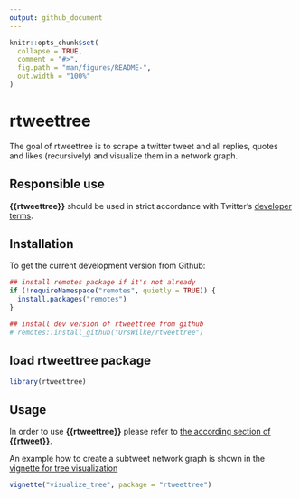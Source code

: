 ```yaml
---
output: github_document
---
```


<!-- README.md is generated from README.Rmd. Please edit that file -->

```r
knitr::opts_chunk$set(
  collapse = TRUE,
  comment = "#>",
  fig.path = "man/figures/README-",
  out.width = "100%"
)
```
# rtweettree

<!-- badges: start -->
<!-- badges: end -->

The goal of rtweettree is to scrape a twitter tweet and all replies, quotes and likes (recursively) and visualize them in a network graph.

## Responsible use

**{{rtweettree}}** should be used in strict accordance with Twitter's [developer terms](https://developer.twitter.com/en/developer-terms/more-on-restricted-use-cases).

## Installation

To get the current development version from Github:

```r
## install remotes package if it's not already
if (!requireNamespace("remotes", quietly = TRUE)) {
  install.packages("remotes")
}

## install dev version of rtweettree from github
# remotes::install_github("UrsWilke/rtweettree")
```

## load rtweettree package
```r
library(rtweettree)
```

## Usage

In order to use **{{rtweettree}}** please refer to [the according section of **{{rtweet}}**](https://github.com/ropensci/rtweet#usage).

An example how to create a subtweet network graph is shown in the [vignette for tree visualization](https://github.com/UrsWilke/tree/master/vignettes/visualize_tree.Rmd)

```r
vignette("visualize_tree", package = "rtweettree")
```

